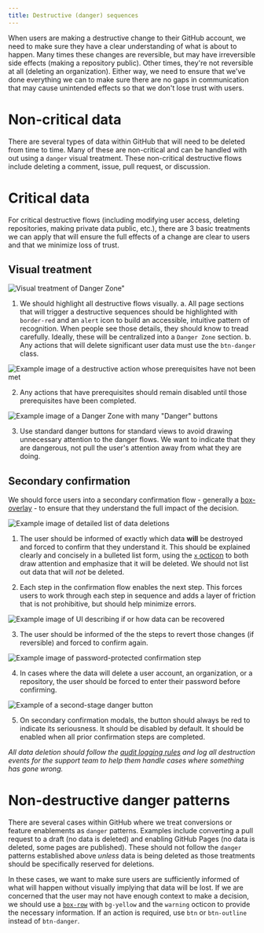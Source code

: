 ```yaml
---
title: Destructive (danger) sequences
---
```


When users are making a destructive change to their GitHub account, we need to make sure they have a clear understanding of what is about to happen. Many times these changes are reversible, but may have irreversible side effects (making a repository public). Other times, they're not reversible at all (deleting an organization). Either way, we need to ensure that we've done everything we can to make sure there are no gaps in communication that may cause unintended effects so that we don't lose trust with users.

# Non-critical data

There are several types of data within GitHub that will need to be deleted from time to time. Many of these are non-critical and can be handled with out using a `danger` visual treatment. These non-critical destructive flows include deleting a comment, issue, pull request, or discussion.

# Critical data

For critical destructive flows (including modifying user access, deleting repositories, making private data public, etc.), there are 3 basic treatments we can apply that will ensure the full effects of a change are clear to users and that we minimize loss of trust.

## Visual treatment

![Visual treatment of Danger Zone"](../../images/danger/dangerPatterns1.png)

1. We should highlight all destructive flows visually. 
  a. All page sections that will trigger a destructive sequences should be highlighted with `border-red` and an `alert` icon to build an accessible, intuitive pattern of recognition. When people see those details, they should know to tread carefully. Ideally, these will be centralized into a `Danger Zone` section.
  b. Any actions that will delete significant user data must use the `btn-danger` class.

![Example image of a destructive action whose prerequisites have not been met](${Images.dangerPatterns2})

2. Any actions that have prerequisites should remain disabled until those prerequisites have been completed.

![Example image of a Danger Zone with many "Danger" buttons](${Images.dangerPatterns3})

3. Use standard danger buttons for standard views to avoid drawing unnecessary attention to the danger flows. We want to indicate that they are dangerous, not pull the user's attention away from what they are doing.

## Secondary confirmation

We should force users into a secondary confirmation flow - generally a [box-overlay]() - to ensure that they understand the full impact of the decision. 

![Example image of detailed list of data deletions](${Images.dangerPatterns4})

1. The user should be informed of exactly which data **will** be destroyed and forced to confirm that they understand it. This should be explained clearly and concisely in a bulleted list form, using the [`x` octicon]() to both draw attention and emphasize that it will be deleted. We should not list out data that will *not* be deleted.

2. Each step in the confirmation flow enables the next step. This forces users to work through each step in sequence and adds a layer of friction that is not prohibitive, but should help minimize errors.

![Example image of UI describing if or how data can be recovered](${Images.dangerPatterns5})

3. The user should be informed of the the steps to revert those changes (if reversible) and forced to confirm again.

![Example image of password-protected confirmation step](${Images.dangerPatterns6})

4. In cases where the data will delete a user account, an organization, or a repository, the user should be forced to enter their password before confirming.

![Example of a second-stage danger button](${Images.dangerPatterns7})

5. On secondary confirmation modals, the button should always be red to indicate its seriousness. It should be disabled by default. It should be enabled when all prior confirmation steps are completed.

_All data deletion should follow the [audit logging rules](https://githubber.com/article/technology/dotcom/audit-logs/adding-new-events) and log all destruction events for the support team to help them handle cases where something has gone wrong._

# Non-destructive danger patterns

There are several cases within GitHub where we treat conversions or feature enablements as `danger` patterns. Examples include converting a pull request to a draft (no data is deleted) and enabling GitHub Pages (no data is deleted, some pages are published). These should not follow the `danger` patterns established above *unless* data is being deleted as those treatments should be specifically reserved for deletions.

In these cases, we want to make sure users are sufficiently informed of what will happen without visually implying that data will be lost. If we are concerned that the user may not have enough context to make a decision, we should use a [`box-row`]() with `bg-yellow` and the `warning` octicon to provide the necessary information. If an action is required, use `btn` or `btn-outline` instead of `btn-danger`.
